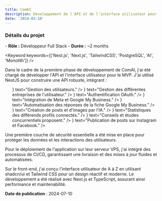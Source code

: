 ```yaml
---
title: ComAI
description: Développement de l'API et de l'interface utilisateur pour un outil de gestion de réseaux sociaux.
date: '2024-03-10'
---
```


### Détails du projet

<Detail>- **Rôle :** Développeur Full Stack - **Durée :** ~2 months</Detail>

<Keyword keywords={['Nest.js', 'Next.js', 'TailwindCSS', 'PostgreSQL', 'AI', 'Monolith']} />

Dans le cadre de la première phase de développement de ComAI, j'ai été chargé de développer l'API et l'interface
utilisateur pour le MVP. J'ai utilisé NestJS pour construire une API robuste, intégrant :

<ul className="list-none pl-0">
  <IconListItem icon={<COMMON_ICONS.user className="h-5 w-5" />} text="Gestion des utilisateurs." />
  <IconListItem
    icon={<COMMON_ICONS.company className="h-5 w-5" />}
    text="Gestion des différentes entreprises de l'utilisateur."
  />
  <IconListItem icon={<COMMON_ICONS.oauth className="h-5 w-5" />} text="Authentification OAuth." />
  <IconListItem icon={<COMMON_ICONS.google className="h-5 w-5" />} text="Intégration de Meta et Google My Business." />
  <IconListItem
    icon={<COMMON_ICONS.gmb className="h-5 w-5" />}
    text="Automatisation des réponses de la fiche Google My Business."
  />
  <IconListItem icon={<COMMON_ICONS.robot className="h-5 w-5" />} text="Création de posts et d'images par l'IA." />
  <IconListItem
    icon={<COMMON_ICONS.chart className="h-5 w-5" />}
    text="Statistiques des différends profils connectés."
  />
  <IconListItem
    icon={<COMMON_ICONS.chartBox className="h-5 w-5" />}
    text="Conseils et études concurrentiels proposent."
  />
  <IconListItem
    icon={<COMMON_ICONS.documentStar className="h-5 w-5" />}
    text="Publication de posts sur Instagram et Facebook."
  />
</ul>

Une première couche de sécurité essentielle a été mise en place pour protéger les données et les interactions des
utilisateurs.

Pour le déploiement de l'application sur leur serveur VPS, j'ai intégré des processus de CI/CD, garantissant une
livraison et des mises à jour fluides et automatisées.

Sur le front-end, j'ai conçu l'interface utilisateur de A à Z en utilisant shadcn/ui et Tailwind CSS pour un design
réactif et moderne. Le développement a été réalisé avec Next.js et TypeScript, assurant ainsi performance et
maintenabilité.

**Date de publication** : 2024-07-10
